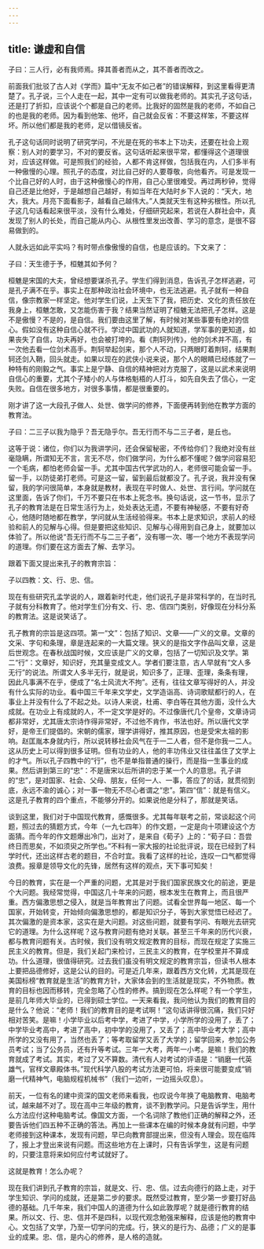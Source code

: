```yaml
---
---
---
```

title: 谦虚和自信
---




子曰：三人行，必有我师焉。择其善者而从之，其不善者而改之。

前面我们批驳了古人对《学而》篇中“无友不如己者”的错误解释，到这里看得更清楚了。孔子说，三个人走在一起，其中一定有可以做我老师的。其实孔子这句话，还是打了折扣，应该说个个都是自己的老师。比我好的固然是我的老师，不如自己的也是我的老师。因为看到他笨、他坏，自己就会反省：不要这样笨，不要这样坏。所以他们都是我的老师，足以借镜反省。

孔子这句话同时说明了研究学问，不光是在死的书本上下功夫，还要在社会上观察：别人对的要学习，不对的要反省。这句话听起来很平常，都懂得这个道理很对，应该这样做。可是照我们的经验，人都不肯这样做，包括我在内，人们多半有一种傲慢的心理。照孔子的态度，对比自己好的人要尊敬，向他看齐。可是发现一个比自己好的人时，由于这种傲慢心的作用，自己心里很难受。再过两秒钟，觉得自己还是比他好，于是越想自己越好，有如当年在大陆时乡下人说的：“天大，地大，我大。月亮下面看影子，越看自己越伟大。”人类就天生有这种劣根性。所以孔子这几句话看起来很平淡，没有什么难处，仔细研究起来，若说在人群社会中，真发现了别人的长处，而自己能从内心、从根性里发出改善、学习的意念，是很不容易做到的。

人就永远如此平实吗？有时带点像傲慢的自信，也是应该的。下文来了：

子曰：天生德于予，桓魋其如予何？

桓魋是宋国的大夫，曾经想要谋杀孔子。学生们得到消息，告诉孔子怎样逃避，可是孔子满不在乎。事实上在那种政治社会环境中，也无法逃避。孔子就有一种自信，像宗教家一样坚定。他对学生们说，上天生下了我，把历史、文化的责任放在我身上，桓魋怎敢，又怎能伤害于我？结果当然证明了桓魋无法把孔子怎样。这是不是傲慢？不是的，是自信。我们要由这里了解，有时候对某些事要有绝对的信心。假如没有这种自信心就不行。学过中国武功的人就知道，学军事的更知道，如果丧失了自信，功夫再好，也会被打垮的。看《荆轲列传》，他的剑术并不高，有一次他去看一位剑术高手。荆轲举起剑来，那个人不动，只两眼盯着荆轲，结果荆轲还剑入鞘，回头就走。如果以现在的武侠小说来说，那个人的眼睛已经练就了一种特有的刚毅之气。事实上是宁静、自信的精神把对方克服了，这是以武术来说明自信心的重要，尤其个子矮小的人与体格魁梧的人打斗，如先自失去了信心，一定失败。自信在很多地方，对很多事情，都是很重要的。

刚才讲了这一大段孔子做人、处世、做学问的修养，下面便再转到他在教学方面的教育法。

子曰：二三子以我为隐乎？吾无隐乎尔。吾无行而不与二三子者，是丘也。

这等于说：诸位，你们以为我讲学问，还会保留秘密，不传给你们？我绝对没有丝毫隐瞒，所谓知无不言，言无不尽，你们做学问，为什么都不懂呢？做学问容易犯一个毛病，都怕老师会留一手。尤其中国古代学武功的人，老师很可能会留一手。留一手，以防徒弟打老师。可是这一留，留到最后就都没了。孔子说，我并没有保留，我的学问很简单，本身就是教材，表现在平时做人、处世、言行间。学问就在这里面，告诉了你们，千万不要只在书本上死念书。换句话说，这一节书，显示了孔子的教育法是在日常生活行为上，处处表达无遗，不要有神秘感，不要有好奇心，他随时随地都在教学，学问就从生活经验得来。书本上是求知识，求前人的经验和前人的见解与心得。但是要把这些知识、见解与心得用到自己身上，就要加以体验了。所以他说“吾无行而不与二三子者”，没有哪一次、哪一个地方不表现学问的道理。你们要在这方面去了解、去学习。

跟着下面又提出来孔子的教育宗旨：

子以四教：文、行、忠、信。

现在有些研究孔孟学说的人，跟着新时代走，他们说孔子是非常科学的，在当时孔子就有分科教育了。他对学生们分有文、行、忠、信四门类别，好像现在分科分系的教育法。这是说笑话了。

孔子教育的宗旨是这四项。第一“文”：包括了知识、文章——广义的文章。文章的文采、字句和条理，章是连起来的一大篇文理。狭义的是指文字作品叫文章，这是后世观念。在春秋战国时候，文应该是广义的文章，包括了一切知识及文学。第二“行”：文章好，知识好，充其量变成文人。学者们要注意，古人早就有“文人多无行”的说法。所谓文人多半无行，就是说，知识多了，正理、歪理，条条有理，因此凡事满不在乎，便成了“名士风流大不拘”。还有，往往文章写得好的人，并没有什么实际的功业。看中国三千年来文学史，文学造诣高、诗词歌赋都行的人，在事业上并没有什么了不起之处。以诗人来说，杜甫、李白等在其他方面，没什么大成就。在功业上有成就的人，不一定文学是好的。不过像唐代几个皇帝，文章诗词都非常好，尤其唐太宗诗作得非常好，不过他不肯作，书法也好。所以唐代文学好，是帝王们提倡的。宋朝的儒家，理学讲得好，推其原因，也是受宋太祖的影响。赵匡胤本身就内行，所以说转移社会风气在于一二人者，但不是你我一二人。这从历史上可以得到很多证明。但有功业的人，他的丰功伟业又往往盖住了文学上的才气。所以孔子四教中的“行”，也不是单指普通的操行，而是指一生事业的成果。然后讲到第三的“忠”：不是唐宋以后所讲的忠于某一个人的意思。孔子讲的“忠”，是对国家、社会、父母、朋友，任何一人、一事，答应了的话，就贯彻到底，永远不渝的诚心；对一事一物无不尽心者谓之“忠”。第四“信”：就是有信义。这是孔子教育的四个重点，不能够分开的。如果说他是分科了，那就是笑话。

谈到这里，我们对于中国现代教育，感慨很多。尤其每年联考之前，常谈起这个问题，照过去的猜题方式，今年（一九七四年）的作文题，一定是向十项建设这个方面猜。而今年的作文题爆出冷门，出对了，是来自《荀子》上的：“荀子曰：吾尝终日而思矣，不如须臾之所学也。”不料有一家大报的社论批评说，现在已经到了科学时代，还出这样古老的题目，不合时宜。我看了这样的社论，连叹一口气都觉得浪费。报章是领导文化的先锋，居然有这样的观点，天下事可知矣！

今日的教育，实在是一个严重的问题，尤其是对于我们国家民族文化的前途，更是个大问题。我经常觉得，中国这几十年来的问题，根本发生在教育上，而且很严重。西方偏激思想之侵入，就是当年教育出了问题。试看全世界每一地区、每一个国家，开始转变，开始倾向偏激思想的，都是知识分子，等到大家觉悟已经迟了。其次偏激的是资本家，这实在是大问题。对这些问题，就要有学问、有眼光去研究它的道理。为什么这样呢？这与教育问题有绝对关联。甚至三千年来的历代兴衰，都与教育问题有关。古时候，我们没有明文规定教育的目标，而现在规定了实施三民主义的教育。但是，我们关起门来检讨，三民主义的教育，在学校里并不算成功。什么道理，很值得研究。过去我们虽没有明文规定的教育宗旨，但读书人根本上要把品德修好，这是公认的目的。可是近几年来，跟着西方文化转，尤其是现在美国标榜“教育就是生活”的教育方针，大家体会到的生活就是现实，不外物质。教育的目标也因而移转，完全忽略了心性的修养。搞到现在怎么样呢？有一个学生，是前几年师大毕业的，已得到硕士学位。一天来看我，我问他认为我们的教育目的是什么？他说：“老师！我们的教育目的是考试啊！”这句话讲得很沉痛，我们只好相对苦笑。是嘛！小学毕业以后考中学，考进了中学，小学所学的没用了，丢了；中学毕业考高中，考进了高中，初中学的没用了，又丢了；高中毕业考大学；高中所学的又没有用了，当然也丢了；等考取留学又丢了大学的；留学回来，参加公务员考试；当了公务员，还有升等考试。三年一大考，两年一小考。是嘛！我们的教育就成了考试。其实，考过了又不算数。清代有人对考试的评语是：“销磨一代英雄气，官样文章殿体书。”现代科学八股的考试方法更可怕，将来很可能要变成“销磨一代精神气，电脑规程机械书”（我们一边听，一边摇头叹息）。

前天，一位有名的建中资深的国文老师来看我，也叹说今年换了电脑教育、电脑考试，越来越不对了。现在高中三年级的教育，谈不到教学问。只是告诉学生，用什么方法应付这种电脑考试。像国文方面，一个名词除了教他们正确的解释之外，还要告诉他们四五种不正确的答法。再加上一些课本在编的时候本身就有问题，中学老师接到这种课本，发现有问题，早已向教育部提出来，但没有人理会。现在临阵了，报上才登出来说有问题。而这些地方在上课时，只有告诉学生，这是有问题的，只要注意将来如何应付考试就好了。

这就是教育！怎么办呢？

现在我们讲到孔子教育的宗旨，就是文、行、忠、信。过去向德行的路上走，对于学生知识、学问的成就，还是第二步的要求。既然受过教育，至少第一步要打好品德的基础。几千年来，我们中国人的道德为什么如此敦厚呢？就是德行教育的结果。所以文、行、忠、信并不是四科，以现代观念勉强来解释，应该是他的教育中心。文包括了文学，乃至一切学问的完成。行，狭义的是行为、品德；广义的是事业的成果。忠、信，是内心的修养，是人格的造就。
